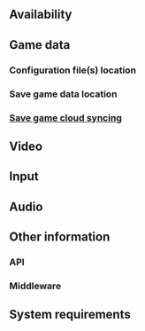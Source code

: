 {{stub}}
{{Infobox game
|cover        = GAME TITLE cover.jpg
|developers   = 
{{Infobox game/row/developer|DEVELOPER}}
|publishers   = 
{{Infobox game/row/publisher|PUBLISHER}}
|engines      = 
|release dates= 
{{Infobox game/row/date|Windows|TBA}}
|reception    = 
{{Infobox game/row/reception|Metacritic|link|rating}}
{{Infobox game/row/reception|OpenCritic|link|rating}}
{{Infobox game/row/reception|IGDB|link|rating}}
|taxonomy     =
{{Infobox game/row/taxonomy/monetization      | }}
{{Infobox game/row/taxonomy/microtransactions | }}
{{Infobox game/row/taxonomy/modes             | Singleplayer }}
{{Infobox game/row/taxonomy/pacing            | }}
{{Infobox game/row/taxonomy/perspectives      | }}
{{Infobox game/row/taxonomy/controls          | }}
{{Infobox game/row/taxonomy/genres            | }}
{{Infobox game/row/taxonomy/sports            | }}
{{Infobox game/row/taxonomy/vehicles          | }}
{{Infobox game/row/taxonomy/art styles        | }}
{{Infobox game/row/taxonomy/themes            | }}
{{Infobox game/row/taxonomy/series            | PCGW Templates<!-- CHANGE TO THE ACTUAL SERIES NAME IF ONE EXISTS --> }}
|steam appid  = 
|steam appid side = 
|gogcom id    = 
|gogcom id side = 
|official site= 
|hltb         = 
|igdb         = <!-- Only needs to be set if there is no IGDB reception row -->
|mobygames    = 
|strategywiki = 
|wikipedia    = 
|winehq       = 
|license      = commercial
}}

{{Introduction
|introduction      = 

|release history   = 

|current state     =
}}

==Availability==
{{Availability|
{{Availability/row| retail | | unknown |  |  | Windows }}
}}

==Game data==
===Configuration file(s) location===
{{Game data|
{{Game data/config|Windows|}}
}}

===Save game data location===
{{Game data|
{{Game data/saves|Windows|}}
}}

===[[Glossary:Save game cloud syncing|Save game cloud syncing]]===
{{Save game cloud syncing
|discord                   = 
|discord notes             = 
|epic games launcher       = 
|epic games launcher notes = 
|gog galaxy                = 
|gog galaxy notes          = 
|origin                    = 
|origin notes              = 
|steam cloud               = 
|steam cloud notes         = 
|ubisoft connect           = 
|ubisoft connect notes     = 
|xbox cloud                = 
|xbox cloud notes          = 
}}

==Video==
{{Video
|wsgf link                  = 
|widescreen wsgf award      = 
|multimonitor wsgf award    = 
|ultrawidescreen wsgf award = 
|4k ultra hd wsgf award     = 
|widescreen resolution      = unknown
|widescreen resolution notes= 
|multimonitor               = unknown
|multimonitor notes         = 
|ultrawidescreen            = unknown
|ultrawidescreen notes      = 
|4k ultra hd                = unknown
|4k ultra hd notes          = 
|fov                        = unknown
|fov notes                  = 
|windowed                   = unknown
|windowed notes             = 
|borderless windowed        = unknown
|borderless windowed notes  = 
|anisotropic                = unknown
|anisotropic notes          = 
|antialiasing               = unknown
|antialiasing notes         = 
|vsync                      = unknown
|vsync notes                = 
|60 fps                     = unknown
|60 fps notes               = 
|120 fps                    = unknown
|120 fps notes              = 
|hdr                        = unknown
|hdr notes                  = 
|ray tracing                = unknown
|ray tracing notes          = 
|color blind                = unknown
|color blind notes          = 
}}

==Input==
{{Input
|key remap                 = unknown
|key remap notes           = 
|acceleration option       = unknown
|acceleration option notes = 
|mouse sensitivity         = unknown
|mouse sensitivity notes   = 
|mouse menu                = unknown
|mouse menu notes          = 
|invert mouse y-axis       = unknown
|invert mouse y-axis notes = 
|touchscreen               = unknown
|touchscreen notes         = 
|controller support        = unknown
|controller support notes  = 
|full controller           = unknown
|full controller notes     = 
|controller remap          = unknown
|controller remap notes    = 
|controller sensitivity    = unknown
|controller sensitivity notes= 
|invert controller y-axis  = unknown
|invert controller y-axis notes= 
|xinput controllers        = unknown
|xinput controllers notes  = 
|xbox prompts              = unknown
|xbox prompts notes        = 
|impulse triggers          = unknown
|impulse triggers notes    = 
|dualshock 4               = unknown
|dualshock 4 notes         = 
|dualshock prompts         = unknown
|dualshock prompts notes   = 
|light bar support         = unknown
|light bar support notes   = 
|dualshock 4 modes         = unknown
|dualshock 4 modes notes   = 
|tracked motion controllers= unknown
|tracked motion controllers notes = 
|tracked motion prompts    = unknown
|tracked motion prompts notes = 
|other controllers         = unknown
|other controllers notes   = 
|other button prompts      = unknown
|other button prompts notes= 
|controller hotplug        = unknown
|controller hotplug notes  = 
|haptic feedback           = unknown
|haptic feedback notes     = 
|simultaneous input        = unknown
|simultaneous input notes  = 
|steam input api           = unknown
|steam input api notes     = 
|steam hook input          = unknown
|steam hook input notes    = 
|steam input presets       = unknown
|steam input presets notes = 
|steam controller prompts  = unknown
|steam controller prompts notes = 
|steam cursor detection    = unknown
|steam cursor detection notes = 
}}

==Audio==
{{Audio
|separate volume           = unknown
|separate volume notes     = 
|surround sound            = unknown
|surround sound notes      = 
|subtitles                 = unknown
|subtitles notes           = 
|closed captions           = unknown
|closed captions notes     = 
|mute on focus lost        = unknown
|mute on focus lost notes  = 
|eax support               = 
|eax support notes         = 
|red book cd audio         = 
|red book cd audio notes   = 
|general midi audio        = 
|general midi audio notes  = 
}}

{{L10n|content=
{{L10n/switch
 |language  = English
 |interface = true
 |audio     = unknown
 |subtitles = unknown
 |notes     = 
 |fan       = 
 |ref       = 
}}
}}

==Other information==
===API===
{{API
|direct3d versions      = 
|direct3d notes         = 
|directdraw versions    = 
|directdraw notes       = 
|wing                   = 
|wing notes             = 
|opengl versions        = 
|opengl notes           = 
|glide versions         = 
|glide notes            = 
|software mode          = 
|software mode notes    = 
|mantle support         = 
|mantle support notes   = 
|metal support          = 
|metal support notes    = 
|vulkan versions        = 
|vulkan notes           = 
|dos modes              = 
|dos modes notes        = 
|shader model versions  = 
|shader model notes     = 
|windows 32-bit exe     = unknown
|windows 64-bit exe     = unknown
|windows arm app        = unknown
|windows exe notes      = 
|mac os x powerpc app   = 
|macos intel 32-bit app = unknown
|macos intel 64-bit app = unknown
|macos arm app          = unknown
|macos app notes        = 
|linux powerpc app      = 
|linux 32-bit executable= unknown
|linux 64-bit executable= unknown
|linux arm app          = unknown
|linux executable notes = 
}}

===Middleware===
{{Middleware
|physics          = 
|physics notes    = 
|audio            = 
|audio notes      = 
|interface        = 
|interface notes  = 
|input            = 
|input notes      = 
|cutscenes        = 
|cutscenes notes  = 
|multiplayer      = 
|multiplayer notes= 
|anticheat        = 
|anticheat notes  = 
}}

==System requirements==
{{System requirements
|OSfamily = Windows

|minOS    = 
|minCPU   = 
|minRAM   = 
|minHD    = 
|minGPU   = 

|recOS    = 
|recCPU   = 
|recRAM   = 
|recHD    = 
|recGPU   = 
|notes    = 
}}

{{References}}
